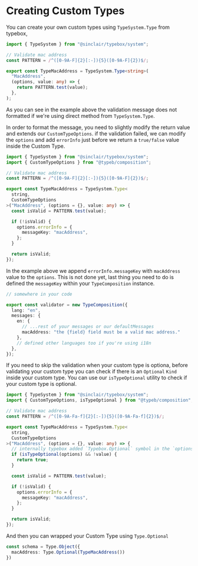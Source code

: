 
# Creating Custom Types

You can create your own custom types using `TypeSystem.Type` from typebox,

```ts
import { TypeSystem } from "@sinclair/typebox/system";

// Validate mac address
const PATTERN = /^([0-9A-F]{2}[:-]){5}([0-9A-F]{2})$/;

export const TypeMacAddress = TypeSystem.Type<string>(
  "MacAddress",
  (options, value: any) => {
    return PATTERN.test(value);
  },
);
```

<MacAddressExample plain />

As you can see in the example above the validation message does not formatted if we're using direct method from `TypeSystem.Type`.

In order to format the message, you need to slightly modify the return value and extends our `CustomTypeOptions`.
if the validation failed, we can modify the `options` and add `errorInfo` just before we return a `true/false` value inside the Custom Type.

```ts
import { TypeSystem } from "@sinclair/typebox/system";
import { CustomTypeOptions } from "@typeb/composition";

// Validate mac address
const PATTERN = /^([0-9A-F]{2}[:-]){5}([0-9A-F]{2})$/;

export const TypeMacAddress = TypeSystem.Type<
  string,
  CustomTypeOptions
>("MacAddress", (options = {}, value: any) => {
  const isValid = PATTERN.test(value);

  if (!isValid) {
    options.errorInfo = {
      messageKey: "macAddress",
    };
  }

  return isValid;
});
```

In the example above we append `errorInfo.messageKey` with `macAddress` value to the `options`. This is not done yet, last thing you need to do is defined the `messageKey` within your `TypeComposition` instance.

```ts
// somewhere in your code

export const validator = new TypeComposition({
  lang: "en",
  messages: {
    en: {
      // ...rest of your messages or our defaultMessages
      macAddress: "the {field} field must be a valid mac address."
    },
    // defined other languages too if you're using i18n
  },
});
```

<MacAddressExample />

If you need to skip the validation when your custom type is optiona, before validating your custom type you can check if there is an `Optional` `Kind` inside your custom type.
You can use our `isTypeOptional` utility to check if your custom type is optional.


<MacAddressExample optional />

```ts
import { TypeSystem } from "@sinclair/typebox/system";
import { CustomTypeOptions, isTypeOptional } from "@typeb/composition";

// Validate mac address
const PATTERN = /^([0-9A-Fa-f]{2}[:-]){5}([0-9A-Fa-f]{2})$/;

export const TypeMacAddress = TypeSystem.Type<
  string,
  CustomTypeOptions
>("MacAddress", (options = {}, value: any) => {
  // internally typebox added `Typebox.Optional` symbol in the `options` so we can check it.
  if (isTypeOptional(options) && !value) {
    return true;
  }

  const isValid = PATTERN.test(value);

  if (!isValid) {
    options.errorInfo = {
      messageKey: "macAddress",
    };
  }

  return isValid;
});
```

And then you can wrapped your Custom Type using `Type.Optional`

```ts
const schema = Type.Object({
  macAddress: Type.Optional(TypeMacAddress())
})
```
